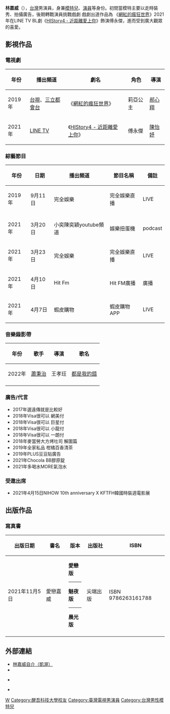 {{藝人
| 姓名 = 林嘉威
| 類型 = 男演員
| 羅馬拼音 = LIN,CHIA-WEI
| 英文名 = Wico
| 國籍 = {{ROC}}
| 出生日期 = {{birth date and age|1996|01|28}}
| 出生地 = {{TWN}}
| 職業 = [[模特兒|模特兒]]、[[演員|演員]]
| 教育程度 = [[醒吾科技大學|醒吾科技大學]]
| 活躍年代 = 2019年－至今
| 出道作品 = 《[[網紅的瘋狂世界|網紅的瘋狂世界]]》
| 代表作品 = 《[[網紅的瘋狂世界|網紅的瘋狂世界]]》<br/>《[[HIStory4#近距離愛上你|HIStory4 - 近距離愛上你]]》
| 經紀公司 = [[凱渥|凱渥]]
| imdb = 11021766
}}
'''林嘉威'''（{{bd|1996年|1月28日}}），[[台灣|台灣]]男演員，身兼[[模特兒|模特兒]]、[[演員|演員]]等身份。初間當模特主要以走時裝秀、拍攝廣告，後期轉戰演員挑戰戲劇 戲劇出道作品為 《[[網紅的瘋狂世界|網紅的瘋狂世界]]》2021年在LINE TV BL劇《[[HIStory4#近距離愛上你|HIStory4 - 近距離愛上你]]》飾演傅永傑，進而受到廣大觀眾的喜愛。

== 影視作品 ==

===電視劇===
{|class="wikitable"
!年份!!播出頻道!!劇名!!角色!!導演
|-
|2019年||[[臺灣電視台|台視]]、[[三立都會台|三立都會台]]||《[[網紅的瘋狂世界|網紅的瘋狂世界]]》||莉亞公主||[[郝心翔|郝心翔]]
|-
|2021年||[[LINE_TV|LINE TV]]||《[[HIStory4#近距離愛上你|HIStory4 - 近距離愛上你]]》||傅永傑||[[陳怡妤|陳怡妤]]
|}

===綜藝節目===
{|class="wikitable"
!年份!!日期!!播出頻道!!節目名稱!!備註
|-
|2019年||9月11日||完全娛樂||完全娛樂直播||LIVE 
|-
|-
|2021年||3月20日||小奕陳奕穎youtube頻道||娛樂扭蛋機||podcast
|-
|2021年||3月23日||完全娛樂||完全娛樂直播||LIVE
|-
|2021年
|4月10日
|Hit Fm
|Hit FM廣播
|廣播
|-
|2021年
|4月7日
|蝦皮購物
|蝦皮購物APP
|LIVE
|}

=== 音樂錄影帶===
{| class="wikitable" 
|-
!年份||歌手|| 導演 ||歌名
|- 
|rowspan="1"|2022年|| [[蕭秉治|蕭秉治]] || 王孝玨 || [https://www.youtube.com/watch?v=0Rw8fe_K8H4&list=PLsyOSbh5bs16vubvKePAQ1x3PhKavfBIl&index=2 都是我的錯] 
|- 
|}

===廣告/代言===
*  2017年選遠傳就是比較好
*  2018年Visa很可以 網美付
*  2018年Visa很可以 巨星付
*  2018年Visa很可以 小龍付
*  2018年Visa很可以 一朗付
*  2018年麥當勞大方烤吐司 解圍篇
*  2019年全家私品 柑橘百香清茶
*  2019年PLUS豆豆貼廣告
*  2021年Chocola BB膠原錠
*2021年多喝水MORE氣泡水

===受邀出席===

* 2021年4月15日NIHOW 10th anniversary X KFTFH韓國時裝週電影展<br />

== 出版作品 ==
=== 寫真書 ===
{|class="wikitable"
!出版日期||書名|| 版本||出版社 || ISBN
|- 
|2021年11月5日|| 愛戀嘉威 || '''愛戀版'''<hr>'''魅夜版'''<hr> '''晨光版'''||尖端出版||ISBN 9786263161788
|- 
|}

==外部連結==
*[http://www.catwalk.com.tw/modelsInfo.php?i=319&c1=1&c2=4&s=M 林嘉威自介（凱渥）] {{Wayback|url=http://www.catwalk.com.tw/modelsInfo.php?i=319&c1=1&c2=4&s=M |date=20210418233352 }}
*{{Facebook|wicolin0128}}
*{{Sinaweibo|6012534809}} {{DEFAULTSORT:L}}
[[Category:林姓|W]] [[Category:醒吾科技大學校友|Category:醒吾科技大學校友]] [[Category:臺灣電視男演員|Category:臺灣電視男演員]]
[[Category:台灣男性模特兒|Category:台灣男性模特兒]]
*{{Instagram|linchia_wei}}
{{HIStory系列}}
{{Authority control}}